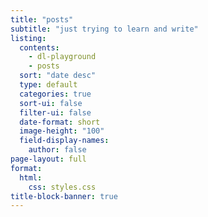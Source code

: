 ```yaml
---
title: "posts"
subtitle: "just trying to learn and write"
listing:
  contents:
    - dl-playground
    - posts
  sort: "date desc"
  type: default
  categories: true
  sort-ui: false
  filter-ui: false
  date-format: short
  image-height: "100"
  field-display-names:    
    author: false
page-layout: full
format:
  html:
    css: styles.css
title-block-banner: true
---
```



